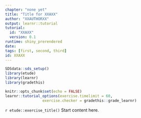 ```yaml
---
chapter: "none yet"
title: "Title for XXAXX"
author: "XXAUTHORXX"
output: learnr::tutorial
tutorial:
  id: "XXAXX"
  version: 0.1
runtime: shiny_prerendered
date: 
tags: [first, second, third]
id: XXAXX
---
```


```r
SDSdata::sds_setup()
library(etude)
library(learnr)
library(gradethis)

knitr::opts_chunk$set(echo = FALSE)
learnr::tutorial_options(exercise.timelimit = 60, 
                 exercise.checker = gradethis::grade_learnr)
```


`r etude::exercise_title()` Start content here.


